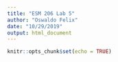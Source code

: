 ```yaml
---
title: "ESM 206 Lab 5"
author: "Oswaldo Felix"
date: "10/29/2019"
output: html_document
---
```


```r
knitr::opts_chunk$set(echo = TRUE)
```

